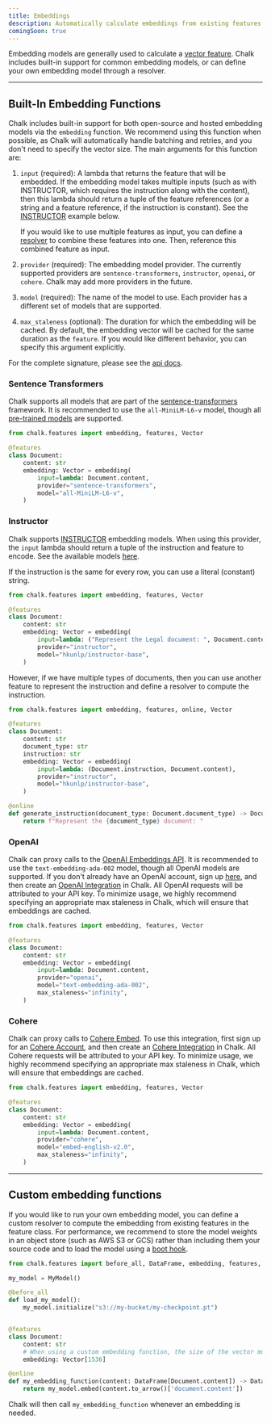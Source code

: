 ```yaml
---
title: Embeddings
description: Automatically calculate embeddings from existing features
comingSoon: true
---
```


Embedding models are generally used to calculate a [vector feature](/docs/feature-types#vectors). Chalk includes
built-in support for common embedding models, or can define your own embedding model through a resolver.


---

## Built-In Embedding Functions

Chalk includes built-in support for both open-source and hosted embedding models via the `embedding` function.
We recommend using this function when possible, as Chalk will automatically handle batching and retries,
and you don't need to specify the vector size. The main arguments for this function are:

1.  `input` (required): A lambda that returns the feature that will be embedded. If the embedding model takes multiple
    inputs (such as with INSTRUCTOR, which requires the instruction along with the content), then this lambda should
    return a tuple of the feature references (or a string and a feature reference, if the instruction is constant).
    See the [INSTRUCTOR](#instructor) example below.

    If you would like to use multiple features as input, you can define a [resolver](/docs/resolver-overview) to combine
    these features into one. Then, reference this combined feature as input.
1.  `provider` (required): The embedding model provider. The currently supported providers are `sentence-transformers`,
    `instructor`, `openai`, or `cohere`. Chalk may add more providers in the future.
1.  `model` (required): The name of the model to use. Each provider has a different set of models that are supported.
1.  `max_staleness` (optional): The duration for which the embedding will be cached. By default, the embedding vector
    will be cached for the same duration as the `feature`. If you would like different behavior, you can specify this
    argument explicitly.

For the complete signature, please see the [api docs](/api-docs#embedding).

### Sentence Transformers

Chalk supports all models that are part of the [sentence-transformers](https://www.sbert.net/) framework.
It is recommended to use the `all-MiniLM-L6-v` model, though all
[pre-trained models](https://www.sbert.net/docs/pretrained_models.html) are supported.

```python
from chalk.features import embedding, features, Vector

@features
class Document:
    content: str
    embedding: Vector = embedding(
        input=lambda: Document.content,
        provider="sentence-transformers",
        model="all-MiniLM-L6-v",
    )
```

### Instructor

Chalk supports [INSTRUCTOR](https://github.com/xlang-ai/instructor-embedding) embedding models. When using this
provider, the `input` lambda should return a tuple of the instruction and feature to encode.
See the available models [here](https://github.com/xlang-ai/instructor-embedding#model-list).

If the instruction is the same for every row, you can use a literal (constant) string.

```python
from chalk.features import embedding, features, Vector

@features
class Document:
    content: str
    embedding: Vector = embedding(
        input=lambda: ("Represent the Legal document: ", Document.content),
        provider="instructor",
        model="hkunlp/instructor-base",
    )
```

However, if we have multiple types of documents, then you can use another feature to represent the instruction
and define a resolver to compute the instruction.

```python
from chalk.features import embedding, features, online, Vector

@features
class Document:
    content: str
    document_type: str
    instruction: str
    embedding: Vector = embedding(
        input=lambda: (Document.instruction, Document.content),
        provider="instructor",
        model="hkunlp/instructor-base",
    )

@online
def generate_instruction(document_type: Document.document_type) -> Document.instruction:
    return f"Represent the {document_type} document: "
```

### OpenAI

Chalk can proxy calls to the [OpenAI Embeddings API](https://platform.openai.com/docs/guides/embeddings).
It is recommended to use the `text-embedding-ada-002` model, though all OpenAI models are supported.
If you don't already have an OpenAI account, sign up [here](https://openai.com/api/), and then create an
[OpenAI Integration](/docs/openai) in Chalk. All OpenAI requests will be attributed to your API key.
To minimize usage, we highly recommend specifying an appropriate max staleness in Chalk, which will ensure that
embeddings are cached.

```python
from chalk.features import embedding, features, Vector

@features
class Document:
    content: str
    embedding: Vector = embedding(
        input=lambda: Document.content,
        provider="openai",
        model="text-embedding-ada-002",
        max_staleness="infinity",
    )
```

### Cohere

Chalk can proxy calls to [Cohere Embed](https://cohere.com/embed). To use this integration, first sign up for an
[Cohere Account](https://dashboard.cohere.com/welcome/register), and then create an [Cohere Integration](/docs/cohere)
in Chalk. All Cohere requests will be attributed to your API key. To minimize usage, we highly recommend specifying an
appropriate max staleness in Chalk, which will ensure that embeddings are cached.

```python
from chalk.features import embedding, features, Vector

@features
class Document:
    content: str
    embedding: Vector = embedding(
        input=lambda: Document.content,
        provider="cohere",
        model="embed-english-v2.0",
        max_staleness="infinity",
    )
```

---

## Custom embedding functions

If you would like to run your own embedding model, you can define a custom resolver to compute the embedding
from existing features in the feature class. For performance, we recommend to store the model weights in an
object store (such as AWS S3 or GCS) rather than including them your source code and to load the model
using a [boot hook](/docs/generic#initializing).

```python
from chalk.features import before_all, DataFrame, embedding, features, online, Vector

my_model = MyModel()

@before_all
def load_my_model():
    my_model.initialize("s3://my-bucket/my-checkpoint.pt")


@features
class Document:
    content: str
    # When using a custom embedding function, the size of the vector must be specified.
    embedding: Vector[1536]

@online
def my_embedding_function(content: DataFrame[Document.content]) -> DataFrame[Document.embedding]:
    return my_model.embed(content.to_arrow()['document.content'])
```

Chalk will then call `my_embedding_function` whenever an embedding is needed.

